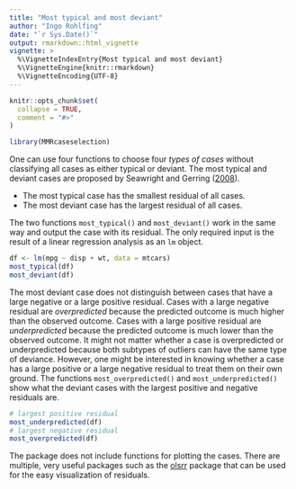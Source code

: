 ```yaml
---
title: "Most typical and most deviant"
author: "Ingo Rohlfing"
date: "`r Sys.Date()`"
output: rmarkdown::html_vignette
vignette: >
  %\VignetteIndexEntry{Most typical and most deviant}
  %\VignetteEngine{knitr::rmarkdown}
  %\VignetteEncoding{UTF-8}
---
```


```r
knitr::opts_chunk$set(
  collapse = TRUE,
  comment = "#>"
)
```

```r
library(MMRcaseselection)
```

One can use four functions to choose four *types of cases* without classifying all cases as either typical or deviant. The most typical and deviant cases are proposed by Seawright and Gerring ([2008](https://doi.org/10.1177/1065912907313077)). 

* The most typical case has the smallest residual of all cases.
* The most deviant case has the largest residual of all cases.

The two functions `most_typical()` and `most_deviant()` work in the same way and output the case with its residual. The only required input is the result of a linear regression analysis as an `lm` object.
```r
df <- lm(mpg ~ disp + wt, data = mtcars)
most_typical(df)
most_deviant(df)
```

The most deviant case does not distinguish between cases that have a large negative or a large positive residual. Cases with a large negative residual are *overpredicted* because the predicted outcome is much higher than the observed outcome. Cases with a large positive residual are *underpredicted* because the predicted outcome is much lower than the observed outcome. It might not matter whether a case is overpredicted or underpredicted because both subtypes of outliers can have the same type of deviance. However, one might be interested in knowing whether a case has a large positive or a large negative residual to treat them on their own ground. The functions `most_overpredicted()` and `most_underpredicted()` show what the deviant cases with the largest positive and negative residuals are.
```r
# largest positive residual
most_underpredicted(df)
# largest negative residual
most_overpredicted(df)
```

The package does not include functions for plotting the cases. There are multiple, very useful packages such as the [olsrr](https://olsrr.rsquaredacademy.com/articles/residual_diagnostics.html) package that can be used for the easy visualization of residuals. 


